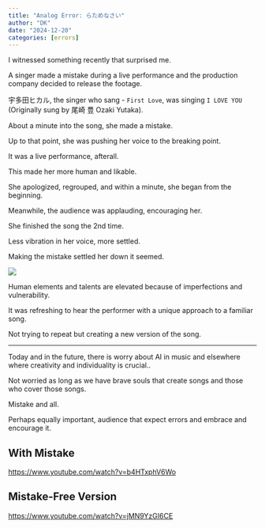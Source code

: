 ```yaml
---
title: "Analog Error: らためなさい"
author: "DK"
date: "2024-12-20"
categories: [errors]
---
```


I witnessed something recently that surprised me.

A singer made a mistake during a live performance and the production company decided to release the footage.

宇多田ヒカル, the singer who sang - `First Love`, was singing `I LOVE YOU` (Originally sung by 尾崎 豊 Ozaki Yutaka).

About a minute into the song, she made a mistake.

Up to that point, she was pushing her voice to the breaking point.

It was a live performance, afterall.

This made her more human and likable.

She apologized, regrouped, and within a minute, she began from the beginning.

Meanwhile, the audience was applauding, encouraging her.

She finished the song the 2nd time.

Less vibration in her voice, more settled.

Making the mistake settled her down it seemed.

![](images/20241223_165812~2.jpg)

Human elements and talents are elevated because of imperfections and vulnerability.

It was refreshing to hear the performer with a unique approach to a familiar song.

Not trying to repeat but creating a new version of the song.

---

Today and in the future, there is worry about AI in music and elsewhere where creativity and individuality is crucial..

Not worried as long as we have brave souls that create songs and those who cover those songs.

Mistake and all.

Perhaps equally important, audience that expect errors and embrace and encourage it.

## With Mistake

<https://www.youtube.com/watch?v=b4HTxphV6Wo>

## Mistake-Free Version

<https://www.youtube.com/watch?v=jMN9YzGI6CE>
